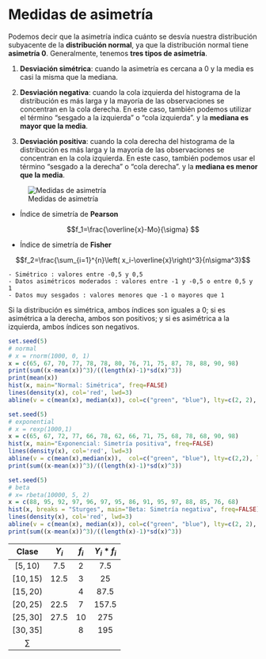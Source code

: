 # Medidas de asimetría

Podemos decir que la asimetría indica cuánto se desvía nuestra distribución subyacente de la **distribución normal**, ya que la distribución normal tiene **asimetría 0**. Generalmente, tenemos **tres tipos de asimetría**.

1.  **Desviación simétrica**: cuando la asimetría es cercana a 0 y la media es casi la misma que la mediana.

2.  **Desviación negativa**: cuando la cola izquierda del histograma de la distribución es más larga y la mayoría de las observaciones se concentran en la cola derecha. En este caso, también podemos utilizar el término "sesgado a la izquierda" o "cola izquierda". y la **mediana es mayor que la media**.

3.  **Desviación positiva**: cuando la cola derecha del histograma de la distribución es más larga y la mayoría de las observaciones se concentran en la cola izquierda. En este caso, también podemos usar el término "sesgado a la derecha" o "cola derecha". y la **mediana es menor que la media**.

![Medidas de asimetría](simetria.png)

* Índice de simetría de **Pearson**

$$f_1=\frac{\overline{x}-Mo}{\sigma} $$

* Índice de simetría de **Fisher**

$$f_2=\frac{\sum_{i=1}^{n}\left( x_i-\overline{x}\right)^3}{n\sigma^3}$$

    - Simétrico : valores entre -0,5 y 0,5
    - Datos asimétricos moderados : valores entre -1 y -0,5 o entre 0,5 y 1
    - Datos muy sesgados : valores menores que -1 o mayores que 1

Si la distribución es simétrica, ambos índices son iguales a 0; si es asimétrica a la derecha, ambos son positivos; y si es asimétrica a la izquierda, ambos índices son negativos.

```r
set.seed(5)
# normal
# x = rnorm(1000, 0, 1)  
x = c(65, 67, 70, 77, 78, 78, 80, 76, 71, 75, 87, 78, 88, 90, 98)
print(sum((x-mean(x))^3)/((length(x)-1)*sd(x)^3))
print(mean(x))
hist(x, main="Normal: Simétrica", freq=FALSE)
lines(density(x), col='red', lwd=3)
abline(v = c(mean(x), median(x)), col=c("green", "blue"), lty=c(2, 2), lwd=c(3, 3))
```

```r
set.seed(5)
# exponential
# x = rexp(1000,1)
x = c(65, 67, 72, 77, 66, 78, 62, 66, 71, 75, 68, 78, 68, 90, 98)
hist(x, main="Exponencial: Simetría positiva", freq=FALSE)
lines(density(x), col='red', lwd=3)
abline(v = c(mean(x),median(x)),  col=c("green", "blue"), lty=c(2,2), lwd=c(3, 3))
print(sum((x-mean(x))^3)/((length(x)-1)*sd(x)^3))
```

```r
set.seed(5)
# beta
# x= rbeta(10000, 5, 2)
x = c(88, 95, 92, 97, 96, 97, 95, 86, 91, 95, 97, 88, 85, 76, 68)
hist(x, breaks = "Sturges", main="Beta: Simetría negativa", freq=FALSE)
lines(density(x), col='red', lwd=3)
abline(v = c(mean(x), median(x)), col=c("green", "blue"), lty=c(2, 2), lwd=c(3, 3))
print(sum((x-mean(x))^3)/((length(x)-1)*sd(x)^3))
```

|   Clase   | $Y_i$ | $f_i$ | $Y_i*f_i$ |
|:---------:|:-----:|:-----:|:---------:|
| $[5,10)$  |  7.5  |   2   |    7.5    |
| $[10,15)$ | 12.5  |   3   |    25     |
| $[15,20)$ |       |   4   |   87.5    |
| $[20,25)$ | 22.5  |   7   |   157.5   |
| $[25,30]$ | 27.5  |  10   |    275    |
| $[30,35]$ |       |   8   |    195    |
|  $\sum$   |       |       |           |


<!--

```r
A <- matrix(c(2, 4, 7, 5, 10, 1, 5, 3, 4, 2, 1, 17), ncol = 4)
barplot(A)
data2 = c(88, 95, 92, 97, 96, 97, 94, 86, 91, 95, 97, 88, 85, 76, 68)
data3 = c(60, 95, 50, 97, 56, 57, 54, 56, 71, 55, 57, 88, 65, 96, 58)

q1<-barplot(A, main="Motivador", horiz=F,  beside=TRUE, col=c("skyblue","red","orange"), legend = rownames(A),legend.text = rownames(A))
text(q1, A-1.2, labels = A, pos = 3, cex = .75)
boxplot(data2,data3)
medias <- c(mean(data2),mean(data3))
points(medias,pch=16,col="red")
```

```r
intervalos <- seq(from = 0, to = 120, by = 10) 
data = c(88, 65, 67, 67, 76, 77, 64, 71, 61, 95, 67, 75, 65, 66, 68)
hist(data, breaks = "Sturges", freq =

       F, ylim = c(0, 0.1), xlim = c(50, 120),main='', xlab='Calificaciones', ylab = NULL, col = "aquamarine3",border = "black", labels = TRUE)

boxplot(data, horizontal=TRUE, boxwex=0.03, at=0.09, add=TRUE, axes=TRUE, col=c("GREEN", "red", "red"))
medias <- c(mean(data)) 
points(medias, pch=16, col="blue")
lines(density(data), ylim = c(0, 1), xlim = c(3, 120), lwd = 2, col="blue")
curve(dnorm(x, mean(data), sd(data)), lwd = 2, col = "black", add = T)
legend("topleft", c("Observada", "Teórica"), lty = 1, lwd = 2, col = c("black", "blue"), bty = "n", cex = 0.8)
getmode <- function(v) {
 uniqv <- unique(v)
 uniqv[which.max(tabulate(match(v, uniqv)))]
}
mode <- getmode(data)
#print(length(data))
#print(3.322+log(length(data)))
cat("Media:", mean(data))
cat("Mediana:", median(data))
cat("Moda:", mode)
cat("Quartiles:", quantile(data))
v=0.0
points(min(data), v, pch=8, col="orange")
points(max(data), v, pch=8, col="orange")
points(mode, v, pch=16, col="red")#moda
points(mean(data), v, pch=10, col='orange')#media
points(median(data), v, pch=16, col="blue")#mediana
abline(v=mean(data), col="green")
abline(v=median(data), col="blue")
abline(v=mode, col="red")

```

```r
intervalos <- seq(from = 0, to = 120, by = 10) 
data = c(88, 95, 92, 97, 96, 97, 94, 86, 91, 95, 97, 88, 85, 76, 68)
hist(data,  breaks = "Sturges",freq = F, ylim = c(0, 0.1), xlim = c(50, 120),main='', xlab='Calificaciones', ylab = NULL, col = "aquamarine3",border = "black", labels = TRUE)
boxplot(data, horizontal=TRUE,boxwex=0.03, at=0.09,  add=TRUE, axes=TRUE,col=c("GREEN","red","red"))
medias <- c(mean(data)) 
points(medias,pch=16,col="blue")
lines(density(data), ylim = c(0, 1),xlim = c(3, 120), lwd = 2,col="blue")
curve(dnorm(x, mean(data), sd(data)), lwd = 2, col = "black", add = T)
legend("topleft", c("Observada", "Teórica"),lty = 1, lwd = 2, col = c("black", "blue"), bty = "n", cex = 0.8)
getmode <- function(v) {
 uniqv <- unique(v)
 uniqv[which.max(tabulate(match(v, uniqv)))]
}
mode <- getmode(data)
#print(length(data))
#print(3.322+log(length(data)))
cat("Media:",mean(data))
cat("Mediana:",median(data))
cat("Moda:",mode)
cat("Quartiles:",quantile(data))
v=0.0
points(min(data),v,pch=8,col="orange")
points(max(data),v,pch=8,col="orange")
points(mode,v,pch=16,col="red")#moda
points(mean(data),v,pch=10, col='orange')#media
points(median(data),v,pch=16,col="blue")#mediana
abline(v=mean(data), col="green")
abline(v=median(data), col="blue")
abline(v=mode, col="red")
```

```r
intervalos <- seq(from = 0, to = 120, by = 10) 
data = c(65, 67, 70, 77, 78, 78, 80, 76, 71, 75, 87, 78, 88, 90, 98)
hist(data, breaks = "Sturges", freq = F, ylim = c(0, 0.1), xlim = c(50, 120), main='', xlab='Calificaciones', ylab = NULL, col = "aquamarine3", border = "black", labels = TRUE)
boxplot(data, horizontal=TRUE, boxwex=0.03, at=0.09, add=TRUE, axes=TRUE, col=c("GREEN", "red", "red"))
medias <- c(mean(data)) 
points(medias, pch=16, col="blue")
lines(density(data), ylim = c(0, 1), xlim = c(3, 120), lwd = 2, col="blue")
curve(dnorm(x, mean(data), sd(data)), lwd = 2, col = "black", add = T)
legend("topleft", c("Observada", "Teórica"), lty = 1, lwd = 2, col = c("black", "blue"), bty = "n", cex = 0.8)
getmode <- function(v) {
 uniqv <- unique(v)
 uniqv[which.max(tabulate(match(v, uniqv)))]
}
mode <- getmode(data)
#print(length(data))
#print(3.322+log(length(data)))
cat("Media:", mean(data))
cat("Mediana:", median(data))
cat("Moda:", mode)
cat("Quartiles:", quantile(data))
v=0.0
points(min(data), v, pch=8, col="orange")
points(max(data), v, pch=8, col="orange")
points(mode, v, pch=16, col="red")#moda
points(mean(data), v, pch=10, col='orange')#media
points(median(data), v, pch=16, col="blue")#mediana
abline(v=mean(data), col="green")
abline(v=median(data), col="blue")
abline(v=mode, col="red")
```
-->
